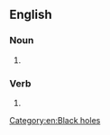 {{also|blackhole|black hole}}

==English==

===Noun===
{{head|en|noun}}

# {{attributive form of|en|black hole|nodot=1}}

===Verb===
{{en-verb}}

# {{alt form|en|black hole}}
[[Category:en:Black holes]]
